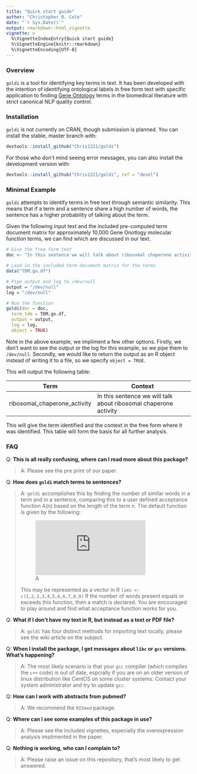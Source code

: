 ```yaml
---
title: "Quick start guide"
author: "Christopher B. Cole"
date: "`r Sys.Date()`"
output: rmarkdown::html_vignette
vignette: >
  %\VignetteIndexEntry{Quick start guide}
  %\VignetteEngine{knitr::rmarkdown}
  %\VignetteEncoding{UTF-8}
---
```


### Overview

`goldi` is a tool for identifying key terms in text. It has been developed with the intention of identifying ontological labels in free form text with specific application to finding [Gene Ontology](http://geneontology.org) terms in the biomedical literature with strict canonical NLP quality control. 

### Installation

`goldi` is not currently on CRAN, though submission is planned. You can install the stable, master branch with:

```R
devtools::install_github("Chris1221/goldi")
```

For those who don't mind seeing error messages, you can also install the development version with:

```R
devtools::install_github("Chris1221/goldi", ref = "devel")
```

### Minimal Example

`goldi` attempts to identify terms in free text through semantic similarity. This means that if a term and a sentence share a high number of words, the sentence has a higher probability of talking about the term.

Given the following input text and the included pre-computed term document matrix for approximately 10,000 Gene Onotlogy molecular function terms, we can find which are discussed in our text.

```R
# Give the free form text
doc <- "In this sentence we will talk about ribosomal chaperone activity. In this sentence we will talk about nothing. Here we discuss obsolete molecular terms."

# Load in the included term document matrix for the terms
data("TDM.go.df")

# Pipe output and log to /dev/null
output = "/dev/null"
log = "/dev/null"

# Run the function
goldi(doc = doc, 
  term_tdm = TDM.go.df,
  output = output,
  log = log,
  object = TRUE)
```

Note in the above example, we impliment a few other options. Firstly, we don't want to see the output or the log for this example, so we pipe them to `/dev/null`. Secondly, we would like to return the output as an R object instead of writing it to a file, so we specify `object = TRUE`. 

This will output the following table:

|          Term                |                               Context                            |
| ---------------------------- | ---------------------------------------------------------------  |
| ribosomal_chaperone_activity | In this sentence we will talk about ribosomal chaperone activity |

This will give the term identified and the context in the free form where it was identified. This table will form the basis for all further analysis.

### FAQ

Q: **This is all really confusing, where can I read more about this package?**

> A: Please see the pre print of our paper.

Q: **How does `goldi` match terms to sentences?**

> A: `goldi` accomplishes this by finding the number of similar words in a term and in a sentence, comparing this to a user defined acceptance function A(n) based on the length of the term n. The default function is given by the following: <p align = "center"> ![A](http://www.sciweavers.org/tex2img.php?eq=%5Cmathcal%7BA%7D%28n%29%20%3D%20%5Cbegin%7Bcases%7D%20n%20%26%20n%20%5Cleq%203%20%5C%5C%20n-1%20%26%204%20%5Cleq%20n%20%5Cleq%207%20%5C%5C%20n-2%20%26%208%20%5Cleq%20n%20%5Cleq%2010%20%5C%5C%20n-3%20%26%20n%20%3E%2010%20%5Cend%7Bcases%7D&bc=White&fc=Black&im=jpg&fs=12&ff=mathdesign&edit=0) <p> This may be represented as a vector in R `lims <- c(1,2,3,3,4,5,6,6,7,8,9)` If the number of words present equals or exceeds this function, then a match is declared. You are encouraged to play around and find what acceptance function works for you.

Q: **What if I don't have my text in R, but instead as a text or PDF file?**

> A: `goldi` has four distinct methods for importing text locally, please see the wiki article on the subject.

Q: **When I install the package, I get messages about `libc` or `gcc` versions. What's happening?**

> A: The most likely scenario is that your `gcc` compiler (which compiles the `c++` code) is out of date, espcially if you are on an older version of linux distribution like CentOS on some cluster systems. Contact your system administrator and try to update `gcc`.

Q: **How can I work with abstracts from pubmed?**

> A: We recommend the `RISmed` package.

Q: **Where can I see some examples of this package in use?**

> A: Please see the included vignettes, especially the overexpression analysis implimented in the paper.

Q: **Nothing is working, who can I complain to?**

> A: Please raise an issue on this repository, that's most likely to get answered.
